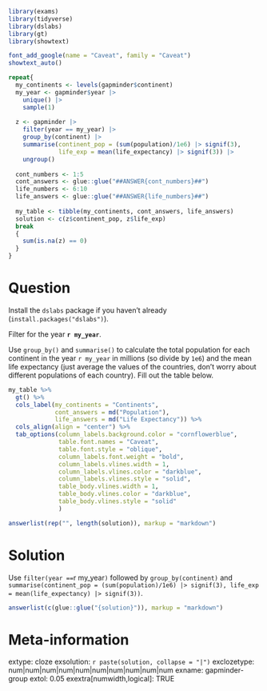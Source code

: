 ```r
library(exams)
library(tidyverse)
library(dslabs)
library(gt)
library(showtext)

font_add_google(name = "Caveat", family = "Caveat")
showtext_auto()

repeat{
  my_continents <- levels(gapminder$continent)
  my_year <- gapminder$year |> 
    unique() |> 
    sample(1)
  
  z <- gapminder |> 
    filter(year == my_year) |> 
    group_by(continent) |> 
    summarise(continent_pop = (sum(population)/1e6) |> signif(3),
              life_exp = mean(life_expectancy) |> signif(3)) |> 
    ungroup()
  
  cont_numbers <- 1:5
  cont_answers <- glue::glue("##ANSWER{cont_numbers}##")
  life_numbers <- 6:10
  life_answers <- glue::glue("##ANSWER{life_numbers}##")
  
  my_table <- tibble(my_continents, cont_answers, life_answers)
  solution <- c(z$continent_pop, z$life_exp)
  break
  {
    sum(is.na(z) == 0)
  }
}
```


Question
========
Install the `dslabs` package if you haven't already (`install.packages("dslabs")`).

Filter for the year __`r my_year`__.

Use `group_by()` and `summarise()` to calculate the total population for each continent in the year `r my_year` in millions (so divide by `1e6`) and the mean life expectancy (just average the values of the countries, don't worry about different populations of each country). Fill out the table below.

```r
my_table %>% 
  gt() %>% 
  cols_label(my_continents = "Continents",
             cont_answers = md("Population"), 
             life_answers = md("Life Expectancy")) %>% 
  cols_align(align = "center") %>% 
  tab_options(column_labels.background.color = "cornflowerblue", 
              table.font.names = "Caveat",
              table.font.style = "oblique",
              column_labels.font.weight = "bold",
              column_labels.vlines.width = 1,
              column_labels.vlines.color = "darkblue",
              column_labels.vlines.style = "solid",
              table_body.vlines.width = 1,
              table_body.vlines.color = "darkblue",
              table_body.vlines.style = "solid"
              )
```



```r
answerlist(rep("", length(solution)), markup = "markdown")
```


Solution
========

Use `filter(year == `r my_year`)` followed by `    group_by(continent)` and `summarise(continent_pop = (sum(population)/1e6) |> signif(3), life_exp = mean(life_expectancy) |> signif(3))`.

```r
answerlist(c(glue::glue("{solution}")), markup = "markdown")
```


Meta-information
================
extype: cloze
exsolution: `r paste(solution, collapse = "|")`
exclozetype: num|num|num|num|num|num|num|num|num|num
exname: gapminder-group
extol: 0.05
exextra[numwidth,logical]: TRUE

